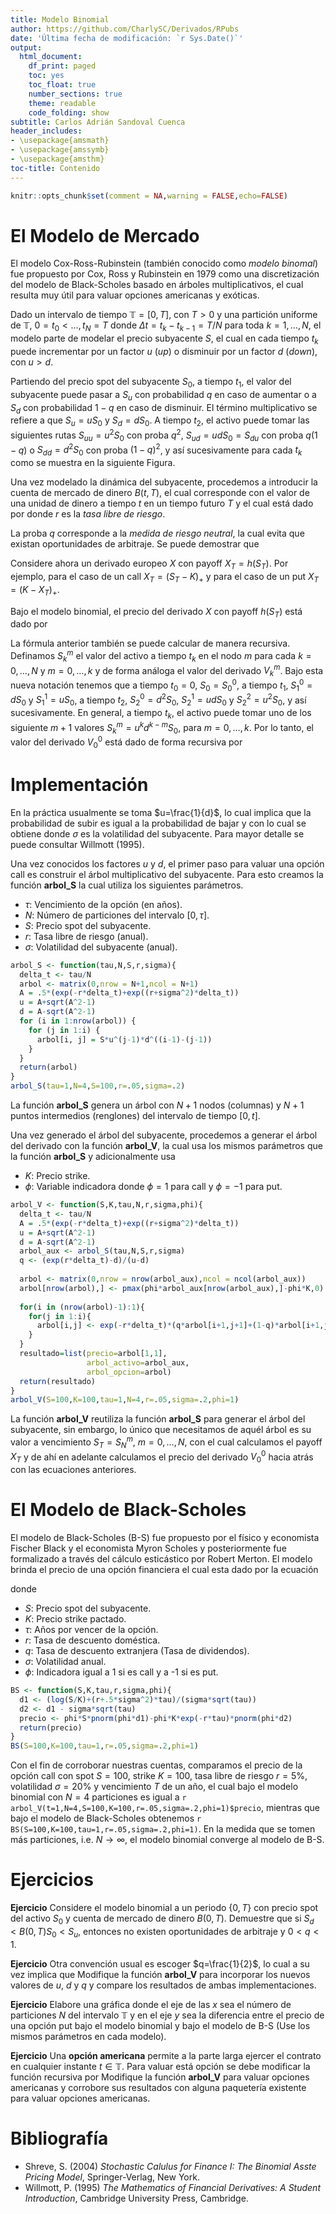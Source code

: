 ```yaml
---
title: Modelo Binomial
author: https://github.com/CharlySC/Derivados/RPubs
date: 'Última fecha de modificación: `r Sys.Date()`'
output:
  html_document:
    df_print: paged
    toc: yes
    toc_float: true
    number_sections: true
    theme: readable
    code_folding: show
subtitle: Carlos Adrián Sandoval Cuenca
header_includes:
- \usepackage{amsmath}
- \usepackage{amssymb}
- \usepackage{amsthm}
toc-title: Contenido
---
```


```r
knitr::opts_chunk$set(comment = NA,warning = FALSE,echo=FALSE)
```
\pagenumbering{gobble}

# El Modelo de Mercado

El modelo Cox-Ross-Rubinstein (también conocido como *modelo binomal*) fue propuesto por Cox, Ross y Rubinstein en 1979 como una discretización del modelo de Black-Scholes basado en árboles multiplicativos, el cual resulta muy útil para valuar opciones americanas y exóticas.

Dado un intervalo de tiempo $\mathbb{T}=[0,T]$, con $T>0$ y una partición uniforme de $\mathbb{T}$, $0=t_0<\ldots,t_N=T$ donde $\Delta t=t_k-t_{k-1}=T/N$ para toda $k=1,\ldots,N$, el modelo parte de modelar el precio subyacente $S$, el cual en cada tiempo $t_k$ puede incrementar por un factor $u$ (*up*) o disminuir por un factor $d$ (*down*), con $u>d$.

Partiendo del precio spot del subyacente $S_0$, a tiempo $t_1$, el valor del subyacente puede pasar a $S_u$ con probabilidad $q$ en caso de aumentar o a $S_d$ con probabilidad $1-q$ en caso de disminuir. El término multiplicativo se refiere a que $S_u=uS_0$ y $S_d=dS_0$. A tiempo $t_2$, el activo puede tomar las siguientes rutas $S_{uu}=u^2S_0$ con proba $q^2$, $S_{ud}=udS_0=S_{du}$ con proba $q(1-q)$ o $S_{dd}=d^2S_0$ con proba $(1-q)^2$, y así sucesivamente para cada $t_k$ como se muestra en la siguiente Figura.

\begin{figure}[h]
\centering
\includegraphics[width=.6\linewidth]{ModeloBinomial.png}
\end{figure}

Una vez modelado la dinámica del subyacente, procedemos a introducir la cuenta de mercado de dinero $B(t,T)$, el cual corresponde con el valor de una unidad de dinero a tiempo $t$ en un tiempo futuro $T$ y el cual está dado por 
\begin{equation}
B(t,T)=e^{r(T-t)},
\end{equation}
donde $r$ es la *tasa libre de riesgo*.

La proba $q$ corresponde a la *medida de riesgo neutral*, la cual evita que existan oportunidades de arbitraje. Se puede demostrar que 
\begin{equation}
q=\frac{B(t_{k-1},t_k)S_0-S_d}{S_u-S_d}=\frac{e^{r\Delta t}S_0-S_d}{S_u-S_d}=\frac{e^{r\Delta t}-d}{u-d}.
\end{equation}

Considere ahora un derivado europeo $X$ con payoff $X_T=h(S_T)$. Por ejemplo, para el caso de un call $X_T=(S_T-K)_+$ y para el caso de un put $X_T=(K-X_T)_+$. 

Bajo el modelo binomial, el precio del derivado $X$ con payoff $h(S_T)$ está dado por
\begin{equation}
V_0 = e^{-rT}\mathbb{E}(h(S_T)) =e^{-rT}\sum_{k=0}^N {N \choose k} q^N(1-q)^{N-k}\ h(u^Nd^{N-k}S_0).
\end{equation}

La fórmula anterior también se puede calcular de manera recursiva. Definamos $S_k^m$  el valor del activo a tiempo $t_k$ en el nodo $m$ para cada $k=0,\ldots,N$ y $m=0,\ldots,k$ y de forma análoga el valor del derivado $V_k^m$. Bajo esta nueva notación tenemos que a tiempo $t_0=0$, $S_0=S_0^0$, a tiempo $t_1$, $S_1^0=dS_0$ y $S_1^1=uS_0$, a tiempo $t_2$, $S_2^0=d^2S_0$, $S_2^1=udS_0$ y $S_2^2=u^2S_0$, y así sucesivamente. En general, a tiempo $t_k$, el activo puede tomar uno de los siguiente $m+1$ valores $S_k^m=u^kd^{k-m}S_0$, para $m=0,\ldots,k$. Por lo tanto, el valor del derivado $V_0^0$ está dado de forma recursiva por
\begin{align}
V_N^m &= h(S_N^m), \quad m=0,\ldots,N  \\ 
V_k^m &= e^{-r\Delta t}\left[ qV_{k+1}^{m+1}+(1-q)V_{k+1}^m\right], \quad k=0,\ldots,N-1, \quad m=0,\ldots,k. 
\end{align}


# Implementación

En la práctica usualmente se toma $u=\frac{1}{d}$, lo cual implica que la probabilidad de subir es igual a la probabilidad de bajar y con lo cual se obtiene 
\begin{align}
u=A+\sqrt{A^2-1} \\
d=A-\sqrt{A^2-1} \\
A=\frac{1}{2}\left(e^{-r\Delta t}+e^{(r+\sigma^2)\Delta t}\right) \\
\end{align}
donde $\sigma$ es la volatilidad del subyacente. Para mayor detalle se puede consultar Willmott (1995).

Una vez conocidos los factores $u$ y $d$, el primer paso para valuar una opción call es construir el árbol multiplicativo del subyacente. Para esto creamos la función **arbol_S** la cual utiliza los siguientes parámetros.

* $\tau$: Vencimiento de la opción (en años).
* $N$: Número de particiones del intervalo $[0,\tau]$.
* $S$: Precio spot del subyacente.
* $r$: Tasa libre de riesgo (anual).
* $\sigma$: Volatilidad del subyacente (anual).

```r
arbol_S <- function(tau,N,S,r,sigma){
  delta_t <- tau/N
  arbol <- matrix(0,nrow = N+1,ncol = N+1)
  A = .5*(exp(-r*delta_t)+exp((r+sigma^2)*delta_t))
  u = A+sqrt(A^2-1)
  d = A-sqrt(A^2-1)
  for (i in 1:nrow(arbol)) {
    for (j in 1:i) {
      arbol[i, j] = S*u^(j-1)*d^((i-1)-(j-1))
    }  
  }
  return(arbol)
}
arbol_S(tau=1,N=4,S=100,r=.05,sigma=.2)
```

La función **arbol_S** genera un árbol con $N+1$ nodos (columnas) y $N+1$ puntos intermedios (renglones) del intervalo de tiempo $[0,t]$.

Una vez generado el árbol del subyacente, procedemos a generar el árbol del derivado con la función **arbol_V**, la cual usa los mismos parámetros que la función **arbol_S** y adicionalmente usa

* $K$: Precio strike.
* $\phi$: Variable indicadora donde $\phi=1$ para call y $\phi=-1$ para put.

```r
arbol_V <- function(S,K,tau,N,r,sigma,phi){
  delta_t <- tau/N
  A = .5*(exp(-r*delta_t)+exp((r+sigma^2)*delta_t))
  u = A+sqrt(A^2-1)
  d = A-sqrt(A^2-1)
  arbol_aux <- arbol_S(tau,N,S,r,sigma)
  q <- (exp(r*delta_t)-d)/(u-d)
  
  arbol <- matrix(0,nrow = nrow(arbol_aux),ncol = ncol(arbol_aux))
  arbol[nrow(arbol),] <- pmax(phi*arbol_aux[nrow(arbol_aux),]-phi*K,0)
  
  for(i in (nrow(arbol)-1):1){
    for(j in 1:i){
      arbol[i,j] <- exp(-r*delta_t)*(q*arbol[i+1,j+1]+(1-q)*arbol[i+1,j])
    }
  }
  resultado=list(precio=arbol[1,1],
                 arbol_activo=arbol_aux,
                 arbol_opcion=arbol)
  return(resultado)
}
arbol_V(S=100,K=100,tau=1,N=4,r=.05,sigma=.2,phi=1)
```

La función **arbol_V** reutiliza la función **arbol_S** para generar el árbol del subyacente, sin embargo, lo único que necesitamos de aquél árbol es su valor a vencimiento $S_T=S_N^m$, $m=0,\ldots,N$, con el cual calculamos el payoff $X_T$ y de ahí en adelante calculamos el precio del derivado $V_0^0$ hacia atrás con las ecuaciones anteriores.

# El Modelo de Black-Scholes

El modelo de Black-Scholes (B-S) fue propuesto por el físico y economista Fischer Black y el economista Myron Scholes y posteriormente fue formalizado a través del cálculo esticástico por Robert Merton. El modelo brinda el precio de una opción financiera el cual esta dado por la ecuación

\begin{align}
BS(S,K,\tau,r,q,\sigma,\phi) &= \phi Se^{-q\tau}N(\phi d_1) - \phi Ke^{-r\tau}N(\phi d_2) \\
d_1 &= \frac{1}{\sigma\sqrt{\tau}}\left( \log\left( \frac{S}{K}\right) +\left( r-q+\frac{1}{2}\sigma^2 \right) \tau \right), \\
 d_2 &= d_1 - \sigma\sqrt{\tau}
\end{align}
donde

* $S$: Precio spot del subyacente.
* $K$: Precio strike pactado.
* $\tau$: Años por vencer de la opción.
* $r$: Tasa de descuento doméstica.
* $q$: Tasa de descuento extranjera (Tasa de dividendos).
* $\sigma$: Volatilidad anual.
* $\phi$: Indicadora igual a 1 si es call y a -1 si es put.

```r
BS <- function(S,K,tau,r,sigma,phi){
  d1 <- (log(S/K)+(r+.5*sigma^2)*tau)/(sigma*sqrt(tau))
  d2 <- d1 - sigma*sqrt(tau)
  precio <- phi*S*pnorm(phi*d1)-phi*K*exp(-r*tau)*pnorm(phi*d2)
  return(precio)
}
BS(S=100,K=100,tau=1,r=.05,sigma=.2,phi=1)
```

Con el fin de corroborar nuestras cuentas, comparamos el precio de la opción call con spot $S=100$, strike $K=100$, tasa libre de riesgo $r=5\%$, volatilidad $\sigma=20\%$ y vencimiento $T$ de un año, el cual bajo el modelo binomial con $N=4$ particiones es igual a `r arbol_V(t=1,N=4,S=100,K=100,r=.05,sigma=.2,phi=1)$precio`, mientras que bajo el modelo de Black-Scholes obtenemos `r BS(S=100,K=100,tau=1,r=.05,sigma=.2,phi=1)`. En la medida que se tomen más particiones, i.e. $N\rightarrow \infty$, el modelo binomial converge al modelo de B-S.

# Ejercicios

**Ejercicio** Considere el modelo binomial a un periodo $\{0,T\}$ con precio spot del activo $S_0$ y cuenta de mercado de dinero $B(0,T)$. Demuestre que si $S_d<B(0,T)S_0<S_u$, entonces no existen oportunidades de arbitraje y $0<q<1$.

**Ejercicio** Otra convención usual es escoger $q=\frac{1}{2}$, lo cual a su vez implica que
\begin{align*}
u &= e^{r\Delta t}(1+\sqrt{e^{\sigma^2\Delta t}-1}), \\
d &= e^{r\Delta t}(1-\sqrt{e^{\sigma^2\Delta t}-1}).
\end{align*}
Modifique la función **arbol_V** para incorporar los nuevos valores de $u$, $d$ y $q$ y compare los resultados de ambas implementaciones.

**Ejercicio** Elabore una gráfica donde el eje de las $x$ sea el número de particiones $N$ del intervalo $\mathbb{T}$ y en el eje $y$ sea la diferencia entre el precio de una opción put bajo el modelo binomial y bajo el modelo de B-S (Use los mismos parámetros en cada modelo).

**Ejercicio** Una **opción americana** permite a la parte larga ejercer el contrato en cualquier instante $t\in\mathbb{T}$. Para valuar está opción se debe modificar la función recursiva por 
\begin{equation}
V_k^m = \max\{h(S_k^m),e^{-r\Delta t}\left[ qV_{k+1}^{m+1}+(1-q)V_{k+1}^m\right]\}, \quad k=0,\ldots,N-1, \quad m=0,\ldots,k.
\end{equation}
Modifique la función **arbol_V** para valuar opciones americanas y corrobore sus resultados con alguna paquetería existente para valuar opciones americanas.

# Bibliografía

* Shreve, S. (2004) *Stochastic Calulus for Finance I: The Binomial Asste Pricing Model*, Springer-Verlag, New York.
* Willmott, P. (1995) *The Mathematics of Financial Derivatives: A Student Introduction*, Cambridge University Press, Cambridge.
